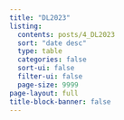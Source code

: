 ---
title: "DL2023"
listing:
  contents: posts/4_DL2023
  sort: "date desc"
  type: table
  categories: false
  sort-ui: false
  filter-ui: false
  page-size: 9999
page-layout: full
title-block-banner: false
---
